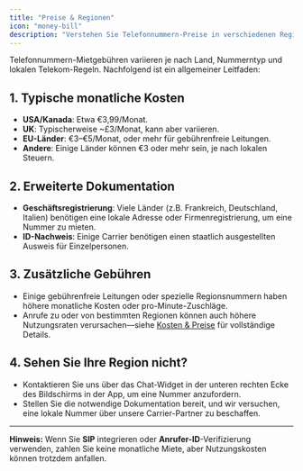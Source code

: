 ```yaml
---
title: "Preise & Regionen"
icon: "money-bill"
description: "Verstehen Sie Telefonnummern-Preise in verschiedenen Regionen, Dokumentationsanforderungen und zusätzliche Gebühren"
---
```


Telefonnummern-Mietgebühren variieren je nach Land, Nummerntyp und lokalen Telekom-Regeln. Nachfolgend ist ein allgemeiner Leitfaden:

## 1. Typische monatliche Kosten

- **USA/Kanada**: Etwa €3,99/Monat.
- **UK**: Typischerweise ~£3/Monat, kann aber variieren.
- **EU-Länder**: €3–€5/Monat, oder mehr für gebührenfreie Leitungen.
- **Andere**: Einige Länder können €3 oder mehr sein, je nach lokalen Steuern.

## 2. Erweiterte Dokumentation

- **Geschäftsregistrierung**: Viele Länder (z.B. Frankreich, Deutschland, Italien) benötigen eine lokale Adresse oder Firmenregistrierung, um eine Nummer zu mieten.
- **ID-Nachweis**: Einige Carrier benötigen einen staatlich ausgestellten Ausweis für Einzelpersonen.

## 3. Zusätzliche Gebühren

- Einige gebührenfreie Leitungen oder spezielle Regionsnummern haben höhere monatliche Kosten oder pro-Minute-Zuschläge.
- Anrufe zu oder von bestimmten Regionen können auch höhere Nutzungsraten verursachen—siehe [Kosten & Preise](/pricing/overview) für vollständige Details.

## 4. Sehen Sie Ihre Region nicht?

- Kontaktieren Sie uns über das Chat-Widget in der unteren rechten Ecke des Bildschirms in der App, um eine Nummer anzufordern.
- Stellen Sie die notwendige Dokumentation bereit, und wir versuchen, eine lokale Nummer über unsere Carrier-Partner zu beschaffen.

---

**Hinweis:** Wenn Sie **SIP** integrieren oder **Anrufer-ID**-Verifizierung verwenden, zahlen Sie keine monatliche Miete, aber Nutzungskosten können trotzdem anfallen. 